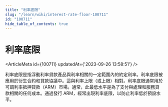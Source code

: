 ```yaml
---
title: "利率底限"
slug: "/learn/wiki/interest-rate-floor-100711"
id: "100711"
hide_table_of_contents: true
---
```



# 利率底限

<ArticleMeta id={100711} updatedAt={'2023-09-26 13:58:51'} />
<div className='border-solid border-b border-t-0 my-4 border-[var(--ifm-color-gray-300)]' />

利率底限是指浮動利率貸款產品與利率相關的一定範圍內的約定利率。利率底限被應用於衍生合約和貸款協議中。這與利率上限（或上限）相對。利率底限通常用於可調利率抵押貸款（ARM）市場。通常，此最低水平是為了支付與處理和服務貸款相關的任何成本。通過發行 ARM，經常出現利率底限，以防止利率低於預設水平。
